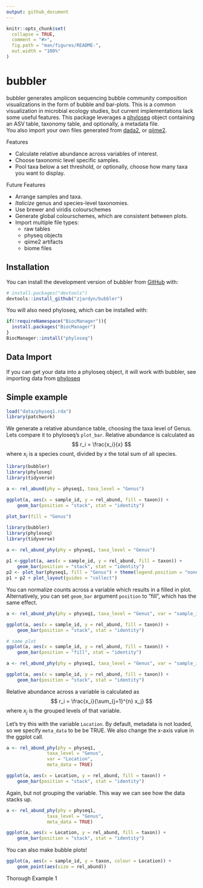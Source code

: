 ```yaml
---
output: github_document
---
```


<!-- README.md is generated from README.Rmd. Please edit that file -->

```r
knitr::opts_chunk$set(
  collapse = TRUE,
  comment = "#>",
  fig.path = "man/figures/README-",
  out.width = "100%"
)
```

# bubbler

<!-- badges: start -->
<!-- badges: end -->

bubbler generates amplicon sequencing bubble community composition visualizations in the form of bubble and bar-plots. This is a common visualization in microbial ecology studies, but current implementations lack some useful features.
This package leverages a [phyloseq](https://github.com/joey711/phyloseq) object containing an ASV table, taxonomy table, and optionally, a metadata file.  
You also import your own files generated from [dada2](https://github.com/benjjneb/dada2), or [qiime2](https://github.com/qiime2/qiime2).

Features

- Calculate relative abundance across variables of interest.  
- Choose taxonomic level  specific samples. 
- Pool taxa below a set threshold, or optionally, choose how many taxa you want to display. 

Future Features

- Arrange samples and taxa.
- *Italicize* genus and species-level taxonomies.
- Use brewer and viridis colourschemes
- Generate global colourschemes, which are consistent between plots.
- Import multiple file types:
    - raw tables
    - physeq objects
    - qiime2 artifacts
    - biome files

## Installation

You can install the development version of bubbler from [GitHub](https://github.com/) with:

``` r
# install.packages("devtools")
devtools::install_github("zjardyn/bubbler")
```

You will also need phyloseq, which can be installed with:

```r
if(!requireNamespace("BiocManager")){
  install.packages("BiocManager")
}
BiocManager::install("phyloseq")
```


## Data Import
If you can get your data into a phyloseq object, it will work with bubbler, see importing data from [phyloseq](https://joey711.github.io/phyloseq/import-data.html)


## Simple example
```r
load("data/physeq1.rda")
library(patchwork)
```

We generate a relative abundance table, choosing the taxa level of Genus. Lets compare it to phyloseq's `plot_bar`. Relative abundance is calculated as $$ r_i = \frac{x_i}{x} $$ where $x_i$ is a species count, divided by $x$ the total sum of all species.


```r
library(bubbler)
library(phyloseq)
library(tidyverse)

a <- rel_abund(phy = physeq1, taxa_level = "Genus")
 
ggplot(a, aes(x = sample_id, y = rel_abund, fill = taxon)) +
    geom_bar(position = "stack", stat = "identity")

plot_bar(fill = "Genus")

```

```r
library(bubbler)
library(phyloseq)
library(tidyverse)

a <- rel_abund_phy(phy = physeq1, taxa_level = "Genus")
 
p1 <-ggplot(a, aes(x = sample_id, y = rel_abund, fill = taxon)) +
    geom_bar(position = "stack", stat = "identity")
p2 <- plot_bar(physeq1, fill = "Genus") + theme(legend.position = "none")
p1 + p2 + plot_layout(guides = "collect")
```
You can normalize counts across a variable which results in a filled in plot. Alternatively, you can set `geom_bar` argument `position` to "fill", which has
the same effect.

```r
a <- rel_abund_phy(phy = physeq1, taxa_level = "Genus", var = "sample_id")

ggplot(a, aes(x = sample_id, y = rel_abund, fill = taxon)) +
    geom_bar(position = "stack", stat = "identity")

# same plot
ggplot(a, aes(x = sample_id, y = rel_abund, fill = taxon)) +
    geom_bar(position = "fill", stat = "identity")
```

```r
a <- rel_abund_phy(phy = physeq1, taxa_level = "Genus", var = "sample_id")

ggplot(a, aes(x = sample_id, y = rel_abund, fill = taxon)) +
    geom_bar(position = "stack", stat = "identity")
```

Relative abundance across a variable is calculated as $$ r_i = \frac{x_i}{\sum_{j=1}^{n} x_j} $$ where $x_j$ is the grouped levels of that variable.

Let's try this with the variable `Location`. By default, metadata is not loaded, so we specify `meta_data` to be be TRUE. We also change the x-axis value in the ggplot call. 
```r
a <- rel_abund_phy(phy = physeq1, 
               taxa_level = "Genus", 
               var = "Location",
               meta_data = TRUE)

ggplot(a, aes(x = Location, y = rel_abund, fill = taxon)) +
    geom_bar(position = "stack", stat = "identity")
```

Again, but not grouping the variable. This way we can see how the data stacks up.

```r
a <- rel_abund_phy(phy = physeq1, 
               taxa_level = "Genus", 
               meta_data = TRUE)

ggplot(a, aes(x = Location, y = rel_abund, fill = taxon)) +
    geom_bar(position = "stack", stat = "identity")
```

You can also make bubble plots! 
```r
ggplot(a, aes(x = sample_id, y = taxon, colour = Location)) +
    geom_point(aes(size = rel_abund))
```
Thorough Example 1



<!-- You'll still need to render `README.Rmd` regularly, to keep `README.md` up-to-date. `devtools::build_readme()` is handy for this. -->



<!-- In that case, don't forget to commit and push the resulting figure files, so they display on GitHub and CRAN. -->
